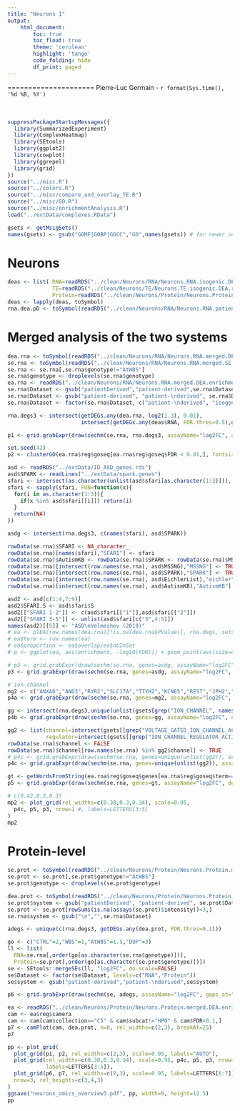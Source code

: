 ```yaml
---
title: "Neurons 1"
output:
    html_document:
        toc: true
        toc_float: true
        theme: 'cerulean'
        highlight: 'tango'
        code_folding: hide
        df_print: paged
---
```


<style>
  .main-container {
    max-width: 1500px !important;
  }
</style>

=====================
Pierre-Luc Germain - `r format(Sys.time(), '%d %B, %Y')`
<br><br><br>

```r
suppressPackageStartupMessages({
  library(SummarizedExperiment)
  library(ComplexHeatmap)
  library(SEtools)
  library(ggplot2)
  library(cowplot)
  library(ggrepel)
  library(grid)
})
source("../misc.R")
source("../colors.R")
source("../misc/compare_and_overlay_TE.R")
source("../misc/GO.R")
source("../misc/enrichmentAnalysis.R")
load("../extData/complexes.RData")
```

```r
gsets <- getMsigSets()
names(gsets) <- gsub("GOMF|GOBP|GOCC","GO",names(gsets)) # for newer versions
```

# Neurons

```r
deas <- list( RNA=readRDS("../clean/Neurons/RNA/Neurons.RNA.isogenic.DEA.rds"),
              TE=readRDS("../clean/Neurons/TE/Neurons.TE.isogenic.DEA.rds"),
              Protein=readRDS("../clean/Neurons/Protein/Neurons.Protein.isogenic.DEA.rds") )
deas <- lapply(deas, toSymbol)
rna.dea.pD <- toSymbol(readRDS("../clean/Neurons/RNA/Neurons.RNA.patientDerived.DEA.rds"))
```


# Merged analysis of the two systems

```r
dea.rna <- toSymbol(readRDS("../clean/Neurons/RNA/Neurons.RNA.merged.DEA.rds"))
se.rna <- toSymbol(readRDS("../clean/Neurons/RNA/Neurons.RNA.merged.SE.rds"))
se.rna <- se.rna[,se.rna$genotype!="AtWBS"]
se.rna$genotype <- droplevels(se.rna$genotype)
ea.rna <- readRDS("../clean/Neurons/RNA/Neurons.RNA.merged.DEA.enrichments.rds")
se.rna$Dataset <- gsub("patientDerived","patient-derived",se.rna$Dataset)
se.rna$Dataset <- gsub("patient-derived", "patient-\nderived", se.rna$Dataset)
se.rna$Dataset <- factor(se.rna$Dataset, c("patient-\nderived", "isogenic"))

rna.degs3 <- intersect(getDEGs.any(dea.rna, log2(1.3), 0.01), 
                       intersect(getDEGs.any(deas$RNA, FDR.thres=0.5),getDEGs.any(rna.dea.pD, FDR.thres=0.5)))

p1 <- grid.grabExpr(draw(sechm(se.rna, rna.degs3, assayName="log2FC", anno_columns="genotype", gaps_at="Dataset", row_title="DEGs from merged analysis", column_title_gp=gpar(fontsize=12.5), use_raster=TRUE), merge_legends=TRUE))

set.seed(42)
p2 <- clusterGO(ea.rna$reg$goseq[ea.rna$reg$goseq$FDR < 0.01,], fontsize=3.5)

```

```r
asd <- readRDS("../extData/ID_ASD_genes.rds")
asd$SPARK <- readLines("../extData/spark.genes")
sfari <- intersect(as.character(unlist(asd$sfari[as.character(1:3)])), rownames(se.rna))
sfari <- sapply(sfari, FUN=function(x){
  for(i in as.character(1:3)){
    if(x %in% asd$sfari[[i]]) return(i)
  }
  return(NA)
})

asdg <- intersect(rna.degs3, c(names(sfari), asd$SPARK))

rowData(se.rna)$SFARI <- NA_character_
rowData(se.rna)[names(sfari),"SFARI"] <- sfari
rowData(se.rna)$AutismKB <- rowData(se.rna)$SPARK <- rowData(se.rna)$MSSNG <- rowData(se.rna)$eichler <- FALSE
rowData(se.rna)[intersect(row.names(se.rna), asd$MSSNG),"MSSNG"] <- TRUE
rowData(se.rna)[intersect(row.names(se.rna), asd$SPARK),"SPARK"] <- TRUE
rowData(se.rna)[intersect(row.names(se.rna), asd$EichlerList),"eichler"] <- TRUE
rowData(se.rna)[intersect(row.names(se.rna), asd$AutismKB),"AutismKB"] <- TRUE

asd2 <- asd[c(1:4,7:9)]
asd2$SFARI.S <- asd$sfari$S
asd2[["SFARI 1-2"]] <- c(asd$sfari[["1"]],asd$sfari[["2"]])
asd2[["SFARI 3-5"]] <- unlist(asd$sfari[c("3",4:5)])
names(asd2)[[5]] <- "ASD\nVelmeshev (2019)"
# ea <- plEA(row.names(dea.rna)[!is.na(dea.rna$PValue)], rna.degs, sets = asd2)
# ea$term <- row.names(ea)
# ea$proportion <- ea$overlap/ea$nbInSet
# p <- ggplot(ea, aes(enrichment, -log10(FDR))) + geom_point(aes(size=overlap, colour=proportion), alpha=0.7) + geom_text_repel(aes(label=term)) + scale_y_log10() + scale_color_gradient(low="lightblue", high="darkblue") + ggtitle("Overlap with ASD genes")

# p3 <- grid.grabExpr(draw(sechm(se.rna, genes=asdg, assayName="log2FC", do.scale=FALSE, anno_columns=c("genotype"), gaps_at="Dataset", anno_rows = c("SPARK","SFARI"), row_names_gp=gpar(fontsize=10), column_title_gp=gpar(fontsize=12.5), row_title="Top ASD DEGs", use_raster=TRUE), merge_legends=TRUE, heatmap_legend_side="left", annotation_legend_side="left"))
p3 <- grid.grabExpr(draw(sechm(se.rna, genes=asdg, assayName="log2FC", do.scale=FALSE, anno_columns=c("genotype"), gaps_at="Dataset", anno_rows = c("SPARK","SFARI"), row_names_gp=gpar(fontsize=10), column_title_gp=gpar(fontsize=12.5), row_title="Top ASD DEGs", use_raster=TRUE, show_annotation_legend=FALSE, show_heatmap_legend=FALSE)))
```



```r
# ion-channel
mg2 <- c("ANXA6","ANO3","RYR2","SLC17A","TTYH2","KCNE5","REST","JPH2","ITPR1","HCN4","CACNA1G","CANCA1I","JPH3","KCNMA1","KCNK12","KCNC3","GRIN1","KCNK4","KCNA5","KCNA4","CACNA1E","NALCN","TRPM2","SHROOM2","KCNA2","ASIC1","FKBP1B","KCNS2","GABRA2","GABRA3","GABRG2","GRIN2B","KCNQ3","GRIK3","GRIK4")
p4a <- grid.grabExpr(draw(sechm(se.rna, genes=mg2, assayName="log2FC", do.scale=FALSE, anno_columns=c("genotype"), gaps_at="Dataset", row_title="ion channel DEGs", row_names_gp=gpar(fontsize=10), column_title_gp=gpar(fontsize=12.5)), merge_legends=TRUE))

gg <- intersect(rna.degs3,unique(unlist(gsets[grep("ION_CHANNEL", names(gsets))])))
p4b <- grid.grabExpr(draw(sechm(se.rna, genes=gg, assayName="log2FC", do.scale=FALSE, anno_columns=c("genotype"), gaps_at="Dataset", row_title="ion channel related DEGs", show_rownames=TRUE, breaks=0.985, column_title_gp=gpar(fontsize=12.5), row_names_gp=gpar(fontsize=10)), merge_legends=TRUE))

gg2 <- list(channel=intersect(gsets[[grep("VOLTAGE_GATED_ION_CHANNEL_ACTIVITY",names(gsets))]], c(rna.degs3,"KCNK12","GRIN2B","KCNK4","KCNA4")),
            regulator=intersect(gsets[[grep("ION_CHANNEL_REGULATOR_ACTIVITY",names(gsets))]], rna.degs3))
rowData(se.rna)$channel <- FALSE
rowData(se.rna)$channel[row.names(se.rna) %in% gg2$channel] <- TRUE
# p4c <- grid.grabExpr(draw(sechm(se.rna, genes=unique(unlist(gg2)), assayName="log2FC", do.scale=FALSE, anno_columns=c("genotype"), gaps_at="Dataset", row_title="ion channel related DEGs", show_rownames=TRUE, row_names_gp=gpar(fontsize=9.5), column_title_gp=gpar(fontsize=12.5), breaks=0.985, use_raster=TRUE, show_annotation_legend=FALSE, show_heatmap_legend=FALSE), merge_legends=TRUE))
p4c <- grid.grabExpr(draw(sechm(se.rna, genes=unique(unlist(gg2)), assayName="log2FC", do.scale=FALSE, anno_columns=c("genotype"), gaps_at="Dataset", row_title="ion channel related DEGs", show_rownames=TRUE, row_names_gp=gpar(fontsize=9.5), column_title_gp=gpar(fontsize=12.5), breaks=0.985, use_raster=TRUE), merge_legends=TRUE, heatmap_legend_side="left", annotation_legend_side="left"))
```

```r
gt <- getWordsFromString(ea.rna$reg$goseq$genes[ea.rna$reg$goseq$term=="cytoplasmic translation"])
p5 <- grid.grabExpr(draw(sechm(se.rna, genes=gt, assayName="log2FC", do.scale=FALSE, anno_columns=c("genotype"), gaps_at="Dataset", row_title="Cytoplasmic translation DEGs", show_rownames=TRUE, row_names_gp=gpar(fontsize=10), column_title_gp=gpar(fontsize=12.5), breaks=0.985, show_annotation_legend=FALSE, show_heatmap_legend=FALSE, use_raster=TRUE), merge_legends=TRUE))
```


```r
# c(0.42,0.3,0.3)
mp2 <- plot_grid(rel_widths=c(0.38,0.3,0.34), scale=0.95,
  p4c, p5, p3, nrow=1 #, labels=LETTERS[3:5]
)
mp2
```

# Protein-level

```r
se.prot <- toSymbol(readRDS("../clean/Neurons/Protein/Neurons.Protein.merged.SE.rds"))
se.prot <- se.prot[,se.prot$genotype!="AtWBS"]
se.prot$genotype <- droplevels(se.prot$genotype)

dea.prot <- toSymbol(readRDS("../clean/Neurons/Protein/Neurons.Protein.merged.DEA.rds"))
se.prot$system <- gsub("patientDerived", "patient-derived", se.prot$Dataset)
se.prot <- se.prot[rowSums(is.na(assays(se.prot)$intensity))<3,]
se.rna$system <- gsub("\n","",se.rna$Dataset)

adegs <- unique(c(rna.degs3, getDEGs.any(dea.prot, FDR.thres=0.1)))

go <- c("CTRL"=2,"WBS"=1,"AtWBS"=1.5,"DUP"=3)
ll <- list(
  RNA=se.rna[,order(go[as.character(se.rna$genotype)])],
  Protein=se.prot[,order(go[as.character(se.prot$genotype)])])
se <- SEtools::mergeSEs(ll, "log2FC", do.scale=FALSE)
se$Dataset <- factor(se$Dataset, levels=c("RNA","Protein"))
se$system <- gsub("patient-derived","patient-\nderived",se$system)

p6 <- grid.grabExpr(draw(sechm(se, adegs, assayName="log2FC", gaps_at="Dataset", anno_columns=c("genotype","system"), row_title="Union of RNA and Protein DEGs", use_raster=TRUE), merge_legends=TRUE))
```



```r
ea <- readRDS("../clean/Neurons/Protein/Neurons.Protein.merged.DEA.enrichments.rds")
cam <- ea$reg$camera
cam <- cam[cam$collection=="C5" & cam$subcat!="HPO" & cam$FDR<0.1,]
p7 <- camPlot(cam, dea.prot, n=8, rel_widths=c(2,3), breakAt=25)
p7
```


```r
pp <- plot_grid(
  plot_grid(p1, p2, rel_widths=c(2,3), scale=0.95, labels="AUTO"),
  plot_grid(rel_widths=c(0.38,0.3,0.34), scale=0.95, p4c, p5, p3, nrow=1,
            labels=LETTERS[3:5]),
  plot_grid(p6, p7, rel_widths=c(2,3), scale=0.95, labels=LETTERS[6:7]),
  nrow=3, rel_heights=c(3,4,3)
)
ggsave("neurons_omics_overview3.pdf", pp, width=9, height=12.5)
pp
```










